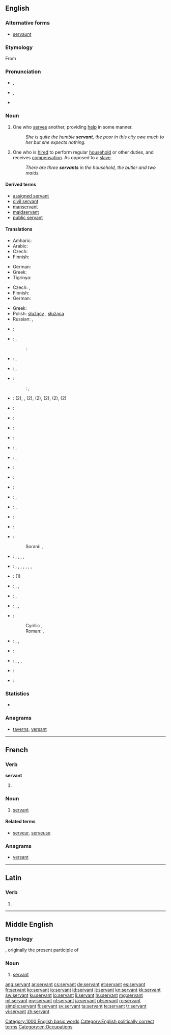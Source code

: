 ==English==

{{slim-wikipedia|dab=servant (disambiguation)|servant}}

===Alternative forms===
* [[servaunt]] {{qualifier|obsolete}}

===Etymology===
From {{etyl|fro}} {{term|servant|lang=fro}}

===Pronunciation===
* {{a|RP}} {{IPA|/ˈsɜːvənt/}}, {{X-SAMPA|/"s3:v@nt/}}
* {{a|GenAm}} {{IPA|/ˈsɝvənt/}}, {{X-SAMPA|/"s3`v@nt/}}
* {{audio|en-us-servant.ogg|Audio (US)}}

===Noun===
{{en-noun}}

# One who [[serve]]s another, providing [[help]] in some manner.
#: ''She is quite the humble '''servant''', the poor in this city owe much to her but she expects nothing.''
# One who is [[hired]] to perform regular [[household]] or other duties, and receives [[compensation]]. As opposed to a [[slave]].
#: ''There are three '''servants''' in the household, the butler and two maids.''

====Derived terms====
* [[assigned servant]]
* [[civil servant]]
* [[manservant]]
* [[maidservant]]
* [[public servant]]

====Translations====
{{trans-top|one who serves another, providing help in some manner}}
* Amharic: {{t|am|ሎሌ|m|tr=lole|sc=Ethi}}
* Arabic: {{t|ar|خادم|m|tr=xaadim|sc=Arab}}
* Czech: {{t|cs|služebník|m}}
* Finnish: {{t-|fi|palvelija}}
{{trans-mid}}
* German: {{t|de|Helfer|m}}
* Greek: {{t|el|υπηρέτης|m|tr=ypirétis|sc=Grek}}
* Tigrinya: {{t|ti|ከዳሚ|m|tr=kedami|sc=Ethi}}
{{trans-bottom}}

{{trans-top|one who is hired to perform regular household or other duties, and receives compensation}}
* Czech: {{t|cs|sluha|m}}, {{t|cs|služebný|m}}
* Finnish: {{t-|fi|palvelija}}
* German: {{t|de|Diener|m}}
{{trans-mid}}
* Greek: {{t|el|υπάλληλος|m|f|tr=ypállilos|sc=Grek}}
* Polish: [[służący]] {{m}}, [[służąca]] {{f}}
* Russian: {{t+|ru|слуга|m|tr=slugá|alt=слуга́}}, {{t|ru|служанка|f|tr=služánka|sc=Cyrl|alt=служа́нка}}
{{trans-bottom}}

{{checktrans-top}}
* {{ttbc|sq}}: {{t|sq|shërbëtor|m}}
* {{ttbc|ar}}: {{t|ar|خادم|m|tr=khaadim|sc=Arab}}, {{t|ar|خادمة|f|tr=khaadima|sc=Arab}}
*: {{ttbc|arz}}: {{tø|arz|خدام|m|tr=khadam|sc=Arab}}
* {{ttbc|hy}}: {{t-|hy|ծառա|tr=çaṙa}}, {{t-|hy|սպասավոր|tr=spasavor}}
* {{ttbc|ca}}: {{t-|ca|criat|m}}, {{t-|ca|criada|f}}
* {{ttbc|zho}}:
*: {{ttbc|zh}}: {{t|zh|僕人|sc=Hani}}, {{t|zh|仆人|tr=púrén|sc=Hani}}
* {{ttbc|nl}}: {{t|nl|hulp}} (2), {{t|nl|hulpje}}, (2), {{t|nl|huishoudhulp}} (2), {{t|nl|bediende}} (2), {{t|nl|knecht|m}} (2), {{t|nl|meid|f}} (2)
* {{ttbc|eo}}: {{t-|eo|servisto|xs=Esperanto}}
* {{ttbc|et}}: {{t-|et|teener}}
* {{ttbc|ee}}: {{t|ee|dɔla}}
* {{ttbc|tl}}: {{t|tl|tagapaglingkod}}
* {{ttbc|fr}}: {{t+|fr|domestique}}, {{t|fr|serviteur|m}}
* {{ttbc|el}}: {{t|el|υπηρέτης|m|tr=ipirétis}}, {{t+|el|υπάλληλος|m|tr=ipálilos}}
* {{ttbc|ht}}: {{tø|ht|sèvitè}}
* {{ttbc|he}}: {{t+|he|עבד|tr=eved}}
* {{ttbc|hi}}: {{t|hi|नौकर|m|tr=naukar|sc=Deva}}
* {{ttbc|hu}}: {{t+|hu|szolga}}, {{t|hu|cseléd}}
* {{ttbc|it}}: {{t+|it|servo|m}}, {{t-|it|servitore|m|f}}
{{trans-mid}}
* {{ttbc|ja}}: {{t|ja|召使い|tr=めしつかい, meshitsukai|sc=Jpan}}
* {{ttbc|ko}}: {{t|ko|하인|tr=hain|sc=Kore}}
* {{ttbc|ku}}: {{t|ku|نۆکه‌ر|tr=noker|sc=ku-Arab}}
*: Sorani: {{t|ku|به‌رده‌ست|tr=berdest|sc=ku-Arab}}, {{t|ku|خزمه‌تکار|tr=xizmetkár|sc=ku-Arab}}
* {{ttbc|mk}}: {{t-|mk|слуга|m|tr=slúga}}, {{t|mk|слугинка|f|tr=slúginka}}, {{t|mk|измеќар|m|tr=ízmeḱar}}, {{t|mk|измеќарка|f|tr=ízmeḱarka}}, {{t|mk|момок|m|tr=mómok}}
* {{ttbc|mt}}: {{t|mt|qaddej|m}}, {{t|mt|qaddeja|f}}, {{t|mt|servjent|m}}, {{t|mt|servjenta|f}}, {{t|mt|seftur|m}}, {{t|mt|seftura|f}}, {{t|mt|rufjan|m}}, {{t|mt|rufjana|f}}
* {{ttbc|ang}}: {{t|ang|þegen|m|alt=þeġen}} (1)
* {{ttbc|pt}}: {{t|pt|servente|m|f}}, {{t|pt|criado|m}}, {{t|pt|serviçal|m|f}}
* {{ttbc|ro}}: {{t|ro|servitor|m}}, {{t|ro|slugă|m}}
* {{ttbc|gd}}: {{t|gd|òglach|m}}, {{t|gd|neach-coimhideachd|m}}, {{t-|gd|searbhanta|m|f|xs=Scottish Gaelic}}
* {{ttbc|sh}}:
*: Cyrillic {{t|sh|слуга|f|alt=слу́га}}, {{t|sh|служавка|f|alt=слу̀жа̄вка}}
*: Roman: {{t|sh|sluga|f|alt=slúga}}, {{t|sh|služavka|f|alt=slùžāvka}}
* {{ttbc|es}}: {{t-|es|sirviente|m|f}}, {{t+|es|criado|m}}, {{t+|es|criada|f}}
* {{ttbc|sw}}: {{t|sw|utumishi|xs=Swahili}}
* {{ttbc|sv}}: {{t|sv|betjänt}}, {{t+|sv|tjänare|c}}, {{t|sv|tjänstefolk|n}}, {{t|sv|hjon|n}}
* {{ttbc|te}}: {{t|te|సేవకుడు|tr=sEvakuDu}}
* {{ttbc|ur}}: {{t|ur|نوکر|m|tr=naukar|sc=ur-Arab}}
{{trans-bottom}}

===Statistics===
* {{rank|prove|engaged|America|993|servant|doctor|Michael|fee}}

===Anagrams===
* [[taverns#English|taverns]], [[versant#English|versant]]

[[Category:1000 English basic words]]
[[Category:English politically correct terms]]
[[Category:en:Occupations]]

----

==French==

===Verb===
'''servant'''

# {{present participle of|servir|lang=fr}}

===Noun===
{{fr-noun|m|f=servante}}

# [[#English|servant]]

====Related terms====
* [[serveur]], [[serveuse]]

===Anagrams===
* [[versant#French|versant]]

----

==Latin==

===Verb===
{{la-verb-form|servant}}

# {{conjugation of|servo|servō|3|p|pres|act|ind|lang=la}}

----

==Middle English==
<!--this Middle English entry was created using Template:new enm entry-->

===Etymology===
{{etyl|fro|enm}} {{term|servant|lang=fro}}, originally the present participle of {{term|servir|lang=fro}}

===Noun===
{{enm-noun}}

# [[#English|servant]]

[[ang:servant]]
[[ar:servant]]
[[cs:servant]]
[[de:servant]]
[[et:servant]]
[[es:servant]]
[[fr:servant]]
[[ko:servant]]
[[io:servant]]
[[id:servant]]
[[it:servant]]
[[kn:servant]]
[[kk:servant]]
[[sw:servant]]
[[ku:servant]]
[[lo:servant]]
[[li:servant]]
[[hu:servant]]
[[mg:servant]]
[[ml:servant]]
[[my:servant]]
[[nl:servant]]
[[ja:servant]]
[[pl:servant]]
[[ro:servant]]
[[simple:servant]]
[[fi:servant]]
[[sv:servant]]
[[ta:servant]]
[[te:servant]]
[[tr:servant]]
[[vi:servant]]
[[zh:servant]]